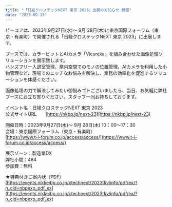 ```yaml
---
title: "「日経クロステックNEXT 東京 2023」出展のお知らせ 続報"
date: "2023-09-13"
---
```


ビーコアは、2023年9月27日(水)～ 9月 28日(木)に東京国際フォーラム（東京・有楽町）で開催される「日経クロステックNEXT 東京 2023」に出展します。<br />

ブースでは、カラービットとAIカメラ「Vieureka」を組み合わせた画像処理ソリューションを展示致します。<br />
ハンズフリー入退室管理、屋内空間でのモノの位置管理、AIカメラを利用した小物管理など、現場でのニッチなお悩みを解決し、業務の効率化を促進するソリューションを体感ください。

画像処理の力で解決してみたい御悩みゴトございましたら、当日、お気軽に弊社ブースにお立ち寄りください。スタッフ一同お持ちしております。<br />

イベント名：日経クロステックNEXT 東京 2023<br />
公式サイトURL　　[https://nkbp.jp/next-23](https://nkbp.jp/next-23)<br />

開催日時：2023年9月27日(水)～ 9月 28日(木) 10：00～17：30<br />
会場：東京国際フォーラム（東京・有楽町）<br />
[https://www.t-i-forum.co.jp/access/access/](https://www.t-i-forum.co.jp/access/access/)

展示ゾーン：製造業DX<br /> 
弊社小間：484<br />
参加費：無料<br />

★特典付きご案内状（PDF）<br />
[https://events.nikkeibp.co.jp/xtechnext/2023tky/info/pdf/ex/?n_cid=nbpexp_pdf_ex](https://events.nikkeibp.co.jp/xtechnext/2023tky/info/pdf/ex/?n_cid=nbpexp_pdf_ex)
